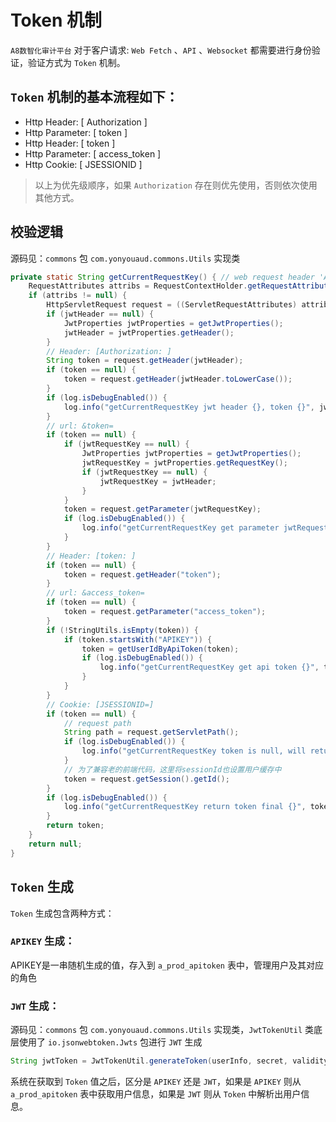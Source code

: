 # Token 机制

`A8数智化审计平台` 对于客户请求: `Web Fetch` 、`API` 、`Websocket` 都需要进行身份验证，验证方式为 `Token` 机制。

## `Token` 机制的基本流程如下：

- Http Header: [ Authorization ]
- Http Parameter: [ token ]
- Http Header: [ token ]
- Http Parameter: [ access_token ]
- Http Cookie: [ JSESSIONID ]

> 以上为优先级顺序，如果 `Authorization` 存在则优先使用，否则依次使用其他方式。


## 校验逻辑

源码见：`commons` 包 `com.yonyouaud.commons.Utils` 实现类

```java
private static String getCurrentRequestKey() { // web request header 'Authorization'
    RequestAttributes attribs = RequestContextHolder.getRequestAttributes();
    if (attribs != null) {
        HttpServletRequest request = ((ServletRequestAttributes) attribs).getRequest();
        if (jwtHeader == null) {
            JwtProperties jwtProperties = getJwtProperties();
            jwtHeader = jwtProperties.getHeader();
        }
        // Header: [Authorization: ]
        String token = request.getHeader(jwtHeader);
        if (token == null) {
            token = request.getHeader(jwtHeader.toLowerCase());
        }
        if (log.isDebugEnabled()) {
            log.info("getCurrentRequestKey jwt header {}, token {}", jwtHeader, token);
        }
        // url: &token=
        if (token == null) {
            if (jwtRequestKey == null) {
                JwtProperties jwtProperties = getJwtProperties();
                jwtRequestKey = jwtProperties.getRequestKey();
                if (jwtRequestKey == null) {
                    jwtRequestKey = jwtHeader;
                }
            }
            token = request.getParameter(jwtRequestKey);
            if (log.isDebugEnabled()) {
                log.info("getCurrentRequestKey get parameter jwtRequestKey {},  token {}", jwtRequestKey, token);
            }
        }
        // Header: [token: ]
        if (token == null) {
            token = request.getHeader("token");
        }
        // url: &access_token=
        if (token == null) {
            token = request.getParameter("access_token");
        }
        if (!StringUtils.isEmpty(token)) {
            if (token.startsWith("APIKEY")) {
                token = getUserIdByApiToken(token);
                if (log.isDebugEnabled()) {
                    log.info("getCurrentRequestKey get api token {}", token);
                }
            }
        }
        // Cookie: [JSESSIONID=]
        if (token == null) {
            // request path
            String path = request.getServletPath();
            if (log.isDebugEnabled()) {
                log.info("getCurrentRequestKey token is null, will return sessionId. path:{}", path);
            }
            // 为了兼容老的前端代码，这里将sessionId也设置用户缓存中
            token = request.getSession().getId();
        }
        if (log.isDebugEnabled()) {
            log.info("getCurrentRequestKey return token final {}", token);
        }
        return token;
    }
    return null;
}
```

## `Token` 生成

`Token` 生成包含两种方式：

### `APIKEY` 生成：
APIKEY是一串随机生成的值，存入到 `a_prod_apitoken` 表中，管理用户及其对应的角色

### `JWT` 生成：

源码见：`commons` 包 `com.yonyouaud.commons.Utils` 实现类，`JwtTokenUtil` 类底层使用了 `io.jsonwebtoken.Jwts` 包进行 `JWT` 生成

```java
String jwtToken = JwtTokenUtil.generateToken(userInfo, secret, validity);
```

系统在获取到 `Token` 值之后，区分是 `APIKEY` 还是 `JWT`，如果是 `APIKEY` 则从 `a_prod_apitoken` 表中获取用户信息，如果是 `JWT` 则从 `Token` 中解析出用户信息。